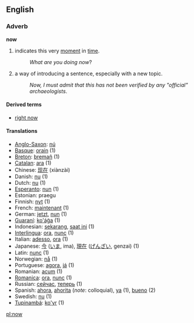 ==English==
===Adverb===
'''now'''

# indicates this very [[moment]] in [[time]].
#:''What are you doing now''?
# a way of introducing a sentence, especially with a new topic.
#:''Now, I must admit that this has not been verified by any "official" archaeologists''.

====Derived terms====
*[[right now]]

====Translations====
*[[Anglo-Saxon]]: [[nú]]
*[[Basque]]: [[orain]] (1)
*[[Breton]]: [[bremañ]] (1)
*[[Catalan]]: [[ara]] (1)
*Chinese: [[现在]] (xiànzài)
*Danish: [[nu]] (1)
*Dutch: [[nu]] (1)
*[[Esperanto]]: [[nun]] (1)
*Estonian: praegu
*Finnish: [[nyt]] (1)
*French: [[maintenant]] (1)
*German: [[jetzt]], [[nun]] (1)
*[[Guaraní]]: [[ko'ág̃a]] (1)
*Indonesian: [[sekarang]], [[saat ini]] (1)
*[[Interlingua]]: [[ora]], [[nunc]] (1)
*Italian: [[adesso]], [[ora]] (1)
*Japanese: [[今]] ([[いま]], ima), [[現在]] ([[げんざい]], genzai) (1)
*Latin: [[nunc]] (1)
*Norwegian: [[nå]] (1)
*Portuguese: [[agora]], [[já]] (1)
*Romanian: [[acum]] (1)
*[[Romanica]]: [[ora]], [[nunc]] (1)
*Russian: [[сейчас]], [[теперь]] (1)
*Spanish: [[ahora]], [[ahorita]] (''note'': colloquial), [[ya]] (1), [[bueno]] (2)
*Swedish: [[nu]] (1)
*[[Tupinambá]]: [[ko'yr]] (1)


[[pl:now]]